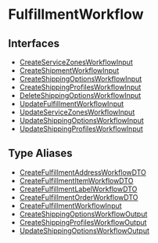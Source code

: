 
# FulfillmentWorkflow

## Interfaces

- [CreateServiceZonesWorkflowInput](../FulfillmentWorkflow/interfaces/types.WorkflowTypes.FulfillmentWorkflow.CreateServiceZonesWorkflowInput/page.mdx)
- [CreateShipmentWorkflowInput](../FulfillmentWorkflow/interfaces/types.WorkflowTypes.FulfillmentWorkflow.CreateShipmentWorkflowInput/page.mdx)
- [CreateShippingOptionsWorkflowInput](../FulfillmentWorkflow/interfaces/types.WorkflowTypes.FulfillmentWorkflow.CreateShippingOptionsWorkflowInput/page.mdx)
- [CreateShippingProfilesWorkflowInput](../FulfillmentWorkflow/interfaces/types.WorkflowTypes.FulfillmentWorkflow.CreateShippingProfilesWorkflowInput/page.mdx)
- [DeleteShippingOptionsWorkflowInput](../FulfillmentWorkflow/interfaces/types.WorkflowTypes.FulfillmentWorkflow.DeleteShippingOptionsWorkflowInput/page.mdx)
- [UpdateFulfillmentWorkflowInput](../FulfillmentWorkflow/interfaces/types.WorkflowTypes.FulfillmentWorkflow.UpdateFulfillmentWorkflowInput/page.mdx)
- [UpdateServiceZonesWorkflowInput](../FulfillmentWorkflow/interfaces/types.WorkflowTypes.FulfillmentWorkflow.UpdateServiceZonesWorkflowInput/page.mdx)
- [UpdateShippingOptionsWorkflowInput](../FulfillmentWorkflow/interfaces/types.WorkflowTypes.FulfillmentWorkflow.UpdateShippingOptionsWorkflowInput/page.mdx)
- [UpdateShippingProfilesWorkflowInput](../FulfillmentWorkflow/interfaces/types.WorkflowTypes.FulfillmentWorkflow.UpdateShippingProfilesWorkflowInput/page.mdx)

## Type Aliases

- [CreateFulfillmentAddressWorkflowDTO](../FulfillmentWorkflow/types/types.WorkflowTypes.FulfillmentWorkflow.CreateFulfillmentAddressWorkflowDTO/page.mdx)
- [CreateFulfillmentItemWorkflowDTO](../FulfillmentWorkflow/types/types.WorkflowTypes.FulfillmentWorkflow.CreateFulfillmentItemWorkflowDTO/page.mdx)
- [CreateFulfillmentLabelWorkflowDTO](../FulfillmentWorkflow/types/types.WorkflowTypes.FulfillmentWorkflow.CreateFulfillmentLabelWorkflowDTO/page.mdx)
- [CreateFulfillmentOrderWorkflowDTO](../FulfillmentWorkflow/types/types.WorkflowTypes.FulfillmentWorkflow.CreateFulfillmentOrderWorkflowDTO/page.mdx)
- [CreateFulfillmentWorkflowInput](../FulfillmentWorkflow/types/types.WorkflowTypes.FulfillmentWorkflow.CreateFulfillmentWorkflowInput/page.mdx)
- [CreateShippingOptionsWorkflowOutput](../FulfillmentWorkflow/types/types.WorkflowTypes.FulfillmentWorkflow.CreateShippingOptionsWorkflowOutput/page.mdx)
- [CreateShippingProfilesWorkflowOutput](../FulfillmentWorkflow/types/types.WorkflowTypes.FulfillmentWorkflow.CreateShippingProfilesWorkflowOutput/page.mdx)
- [UpdateShippingOptionsWorkflowOutput](../FulfillmentWorkflow/types/types.WorkflowTypes.FulfillmentWorkflow.UpdateShippingOptionsWorkflowOutput/page.mdx)
